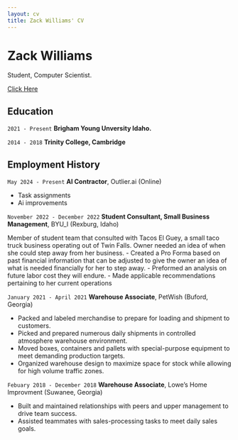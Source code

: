 ```yaml
---
layout: cv
title: Zack Williams' CV
---
```

# Zack Williams
Student, Computer Scientist.

<div id="Linded-in">
<a href="www.linkedin.com/in/zachary-robert-williams">Click Here</a>
</div>

## Education

`2021 - Present`
__Brigham Young Unversity Idaho.__

`2014 - 2018`
__Trinity College, Cambridge__

## Employment History

`May 2024 - Present`
__AI Contractor__, Outlier.ai (Online)

- Task assignments
- Ai improvements

`November 2022 - December 2022`
__Student Consultant, Small Business Management__, BYU_I (Rexburg, Idaho)

Member of student team that consulted with Tacos El Guey, a small taco truck business operating out of Twin Falls. Owner needed an idea of when she could step away from her business.
- Created a Pro Forma based on past financial information that can be adjusted to give the owner an idea of what is needed financially for her to step away.
- Preformed an analysis on future labor cost they will endure.
- Made applicable recommendations pertaining to her current operations


`January 2021 - April 2021`
__Warehouse Associate__, PetWish (Buford, Georgia)

- Packed and labeled merchandise to prepare for loading and shipment to customers.
- Picked and prepared numerous daily shipments in controlled atmosphere warehouse environment.
- Moved boxes, containers and pallets with special-purpose equipment to meet demanding production targets.
- Organized warehouse design to maximize space for stock while allowing for high volume traffic zones.

`Febuary 2018 - December 2018`
__Warehouse Associate__, Lowe's Home Improvment (Suwanee, Georgia)

- Built and maintained relationships with peers and upper management to drive team success.
- Assisted teammates with sales-processing tasks to meet daily sales goals.

<!-- ### Footer

Last updated: September 2024 -->